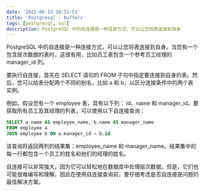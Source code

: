```yaml
---
date: '2022-06-13 10:11:51'
title: 'Postgresql - Buffers'
tags: [postgresql, sql]
description: PostgreSQL 中的自连接是一种连接方式，可以让您将表连接到自身
---
```


PostgreSQL 中的自连接是一种连接方式，可以让您将表连接到自身。当您有一个包含层次数据的表时，这很有用，比如员工表包含一个参考员工经理的 manager_id 列。

要执行自连接，首先在 SELECT 语句的 FROM 子句中指定要连接到自身的表。然后，您可以给表分配两个不同的别名，比如 a 和 b，以区分连接条件中的两个表实例。

例如，假设您有一个 employee 表，具有以下列： id、name 和 manager_id。要获取所有员工及其经理的列表，可以使用以下自连接查询：

```sql
SELECT a.name AS employee_name, b.name AS manager_name
FROM employee a
JOIN employee b ON a.manager_id = b.id
```

该查询将返回两列的结果集：employee_name 和 manager_name。结果集中的每一行都包含一个员工的姓名和他们的经理的姓名。

自连接可以非常强大，因为它可以轻松地在数据库中处理层次数据。但是，它们也可能很难编写和理解，因此在使用自连接查询前，要仔细考虑是否自连接是问题的最佳解决方案。

